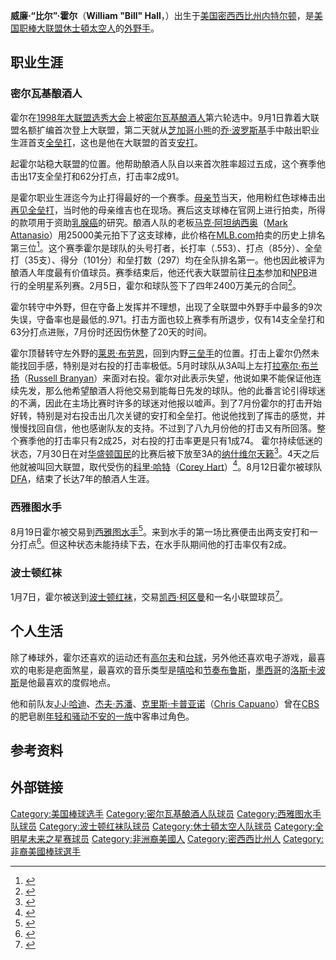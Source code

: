 {{Link style|time=2015-12-13T14:14:50+00:00}}
{{Infobox MLB player|
name=比尔·霍尔<br />Bill Hall|
image=Billyhallhr.png|
caption={{MLBy|2007年}}4月2日，霍尔在开幕战中击出全垒打|
width=300|
position=左外野手|
team=休士頓太空人|
number=22|
bats=右|
throws=右|
birthdate={{Birth date and age|1979|12|28}}|
birthplace={{city-state|内特尔顿|密西西比州}}|
debutdate=9月1日|
debutyear=2002年|
debutteam=密尔瓦基酿酒人|
statyear=2010年10月4日|
stat1label=[[打击率|打击率]]|
stat1value=.251|
stat2label=[[全垒打|全垒打]]|
stat2value=122|
stat3label=[[打点|打点]]|
stat3value=425|
stat4label=[[盜壘|盜壘]]|
stat4value=59|
teams=<nowiki></nowiki>
*[[密尔瓦基酿酒人|密尔瓦基酿酒人]] （{{MLBy|2002年}}－{{MLBy|2009年}}）
*[[西雅图水手|西雅图水手]] （{{MLBy|2009年}}）
*[[波士顿红袜|波士顿红袜]] （{{MLBy|2010年}}）
*[[休士頓太空人|休士頓太空人]] （{{MLBy|2011年}}－迄今）
}}

'''威廉·“比尔”·霍尔'''（'''William "Bill" Hall'''，{{bd|1978年|12月28日|||Hall, Bill}}）出生于[[美国|美国]][[密西西比州|密西西比州]][[内特尔顿_(密西西比州)|内特尔顿]]，是[[美国职棒大联盟|美国职棒大联盟]][[休士頓太空人|休士頓太空人]]的[[外野手|外野手]]。

== 职业生涯 ==
=== 密尔瓦基酿酒人 ===
霍尔在[[1998年美国职棒大联盟选秀|1998年大联盟选秀大会]]上被[[密尔瓦基酿酒人|密尔瓦基酿酒人]]第六轮选中。{{MLBy|2002年}}9月1日靠着大联盟名额扩编首次登上大联盟，第二天就从[[芝加哥小熊|芝加哥小熊]]的[[乔·波罗斯基|乔·波罗斯基]]手中敲出职业生涯首支[[全垒打|全垒打]]，这也是他在大联盟的首支[[安打|安打]]。

{{MLBy|2004年}}起霍尔站稳大联盟的位置。{{MLBy|2005年}}他帮助酿酒人队自{{MLBy|1992年}}以来首次胜率超过五成，这个赛季他击出17支全垒打和62分打点，打击率2成91。

{{MLBy|2006年}}是霍尔职业生涯迄今为止打得最好的一个赛季。[[母亲节|母亲节]]当天，他用粉红色球棒击出[[再见全垒打|再见全垒打]]，当时他的母亲维吉也在现场。赛后这支球棒在官网上进行拍卖，所得的款项用于资助[[乳腺癌|乳腺癌]]的研究。酿酒人队的老板[[马克·阿坦纳西奥|马克·阿坦纳西奥]]（[[:en:Mark_Attanasio|Mark Attanasio]]）用25000美元拍下了这支球棒，此价格在[[MLB.com|MLB.com]]拍卖的历史上排名第三位<ref>{{cite web | url = http://mlb.mlb.com/NASApp/mlb/news/article.jsp?ymd=20060707&content_id=1545087&vkey=news_mil&fext=.jsp&c_id=mil | title = Notes: Capuano undestands snub | publisher = [[MLB.com|MLB.com]] | date = 2006-07-07 | accessdate = 2010-01-25 | author = Adam McCalvy}}</ref>。这个赛季霍尔是球队的头号打者，长打率（.553）、打点（85分）、全垒打（35支）、得分（101分）和垒打数（297）均在全队排名第一。他也因此被评为酿酒人年度最有价值球员。赛季结束后，他还代表大联盟前往[[日本|日本]]参加和[[日本棒球机构|NPB]]进行的全明星系列赛。{{MLBy|2007年}}2月5日，霍尔和球队签下了四年2400万美元的合同<ref>{{cite web | url = http://milwaukee.brewers.mlb.com/news/article.jsp?ymd=20070205&content_id=1794849&vkey=news_mil&fext=.jsp&c_id=mil | title = Brewers, Hall agree on four-year deal | publisher = [[MLB.com|MLB.com]] | date = 2007-02-05 | accessdate = 2010-01-25 | author = Adam McCalvy | deadurl = yes | archiveurl = https://web.archive.org/web/20110615191320/http://milwaukee.brewers.mlb.com/news/article.jsp?ymd=20070205&content_id=1794849&vkey=news_mil&fext=.jsp&c_id=mil | archivedate = 2011-06-15 }}</ref>。

{{MLBy|2007年}}霍尔转守中外野，但在守备上发挥并不理想，出现了全联盟中外野手中最多的9次失误，守备率也是最低的.971。打击方面也较上赛季有所退步，仅有14支全垒打和63分打点进账，7月份时还因伤休整了20天的时间。

{{MLBy|2008年}}霍尔顶替转守左外野的[[莱恩·布劳恩|莱恩·布劳恩]]，回到内野[[三垒手|三垒手]]的位置。打击上霍尔仍然未能找回手感，特别是对右投的打击率极低。5月时球队从3A叫上左打[[拉塞尔·布兰扬|拉塞尔·布兰扬]]（[[:en:Russell_Branyan|Russell Branyan]]）来面对右投。霍尔对此表示失望，他说如果不能保证他连续先发，那么他希望酿酒人将他交易到能每日先发的球队。他的此番言论引得球迷的不满，因此在主场比赛时许多的球迷对他报以嘘声。到了7月份霍尔的打击开始好转，特别是对右投击出几次关键的安打和全垒打。他说他找到了挥击的感觉，并慢慢找回自信，他也感谢队友的支持。不过到了八九月份他的打击又有所回落。整个赛季他的打击率只有2成25，对右投的打击率更是只有1成74。
{{Quote box
|width=33%
|align=right
|quote=回到小联盟后我将获得更多的打击机会，希望能打出很多安打并能尽快回到大联盟。我挥击的感觉很好，最近几周的打击练习是我职业生涯迄今为止感觉最好的一段时间。
|source=霍尔在被下放小联盟时说<ref>{{cite web | url = http://www.jsonline.com/blogs/sports/52102667.html | last = Borden | first = Sam | title = Hall to minors; Suppan on DL | publisher = 密尔沃基哨兵日报 | date = 2009-07-30 | accessdate = 2010-01-25 | archive-date = 2016-03-03 | archive-url = https://web.archive.org/web/20160303180139/http://www.jsonline.com/blogs/sports/52102667.html | dead-url = no }}</ref>
}}
{{MLBy|2009年}}霍尔持续低迷的状态，7月30日在对[[华盛顿国民|华盛顿国民]]的比赛后被下放至3A的[[纳什维尔天籁|纳什维尔天籁]]<ref>{{cite web | url = http://milwaukee.brewers.mlb.com/news/article.jsp?ymd=20090730&content_id=6143744&vkey=news_mil&fext=.jsp&c_id=mil | title = Struggling Hall sent down to Triple-A | date = 2009-07-30 | accessdate = 2010-01-25 | publisher = [[MLB.com|MLB.com]] | author = Adam McCalvy | deadurl = yes | archiveurl = https://web.archive.org/web/20110615201254/http://milwaukee.brewers.mlb.com/news/article.jsp?ymd=20090730&content_id=6143744&vkey=news_mil&fext=.jsp&c_id=mil | archivedate = 2011年6月15日 | df =  }}</ref>。4天之后他就被叫回大联盟，取代受伤的[[科里·哈特|科里·哈特]]（[[:en:Corey_Hart_(baseball)|Corey Hart]]）<ref>{{cite web | url = http://www.jsonline.com/sports/brewers/52396537.html | title = Hall comes back full of confidence | publisher = 密尔沃基哨兵日报 | date = 2009-08-03 | accessdate = 2010-01-25 | author = Anthony Witrado | archive-date = 2016-03-03 | archive-url = https://web.archive.org/web/20160303213119/http://www.jsonline.com/sports/brewers/52396537.html | dead-url = no }}</ref>。8月12日霍尔被球队[[指定派遣|DFA]]，结束了长达7年的酿酒人生涯。

=== 西雅图水手 ===
{{MLBy|2009年}}8月19日霍尔被交易到[[西雅图水手|西雅图水手]]<ref>{{cite web | url = http://seattletimes.nwsource.com/html/marinersblog/2009692780_mariners_acquire_bill_hall_fro.html?syndication=rss | title = Mariners acquire Bill Hall from Brewers | author = Geoff Baker | date = 2009-08-19 | accessdate = 2010-01-25 | publisher = 西雅图时报 | archive-date = 2011-06-04 | archive-url = https://web.archive.org/web/20110604092037/http://seattletimes.nwsource.com/html/marinersblog/2009692780_mariners_acquire_bill_hall_fro.html?syndication=rss | dead-url = no }}</ref>。来到水手的第一场比赛便击出两支安打和一分打点<ref>{{cite web | url = http://seattle.mariners.mlb.com/news/article.jsp?ymd=20090821&content_id=6541124&vkey=recap&fext=.jsp&c_id=sea | title = Wave of offense lifts Mariners to win | publisher = [[MLB.com|MLB.com]] | author = Steve Herrick | date = 2009-08-21 | accessdate = 2010-01-25 | deadurl = yes | archiveurl = https://web.archive.org/web/20100127202744/http://seattle.mariners.mlb.com/news/article.jsp?ymd=20090821&content_id=6541124&vkey=recap&fext=.jsp&c_id=sea | archivedate = 2010年1月27日 | df =  }}</ref>。但这种状态未能持续下去，在水手队期间他的打击率仅有2成。

=== 波士顿红袜 ===
{{MLBy|2010年}}1月7日，霍尔被送到[[波士顿红袜|波士顿红袜]]，交易[[凯西·柯区曼|凯西·柯区曼]]和一名小联盟球员<ref>{{cite web | url = http://boston.redsox.mlb.com/news/article.jsp?ymd=20100107&content_id=7888070&vkey=news_bos&fext=.jsp&c_id=bos | title = Seattle acquires Kotchman, adds to makeover | date = 2010-01-07 | accessdate = 2010-01-25 | publisher = [[MLB.com|MLB.com]] | author = Doug Miller | deadurl = yes | archiveurl = https://web.archive.org/web/20100111092932/http://boston.redsox.mlb.com/news/article.jsp?ymd=20100107&content_id=7888070&vkey=news_bos&fext=.jsp&c_id=bos | archivedate = 2010-01-11 }}</ref>。

== 个人生活 ==
除了棒球外，霍尔还喜欢的运动还有[[高尔夫|高尔夫]]和[[台球|台球]]，另外他还喜欢电子游戏，最喜欢的电影是疤面煞星，最喜欢的音乐类型是[[嘻哈|嘻哈]]和[[节奏布鲁斯|节奏布鲁斯]]，[[墨西哥|墨西哥]]的[[洛斯卡波斯|洛斯卡波斯]]是他最喜欢的度假地点。

他和前队友[[J·J·哈迪|J·J·哈迪]]、[[杰夫·苏潘|杰夫·苏潘]]、[[克里斯·卡普亚诺|克里斯·卡普亚诺]]（[[:en:Chris_Capuano|Chris Capuano]]）曾在[[哥伦比亚广播公司|CBS]]的肥皂剧[[年轻和骚动不安的一族|年轻和骚动不安的一族]]中客串过角色。

== 参考资料 ==
{{reflist}}
== 外部链接 ==
{{Baseballstats |mlb=407849 |espn=5311 |br=h/hallbi03 |fangraphs=1605 |cube=H/bill-hall|brm=hall--001wil}}

{{DEFAULTSORT:Hall, Bill}}
[[Category:美国棒球选手|Category:美国棒球选手]]
[[Category:密尔瓦基酿酒人队球员|Category:密尔瓦基酿酒人队球员]]
[[Category:西雅图水手队球员|Category:西雅图水手队球员]]
[[Category:波士顿红袜队球员|Category:波士顿红袜队球员]]
[[Category:休士頓太空人队球员|Category:休士頓太空人队球员]]
[[Category:全明星未来之星赛球员|Category:全明星未来之星赛球员]]
[[Category:非洲裔美國人|Category:非洲裔美國人]]
[[Category:密西西比州人|Category:密西西比州人]]
[[Category:非裔美國棒球選手|Category:非裔美國棒球選手]]